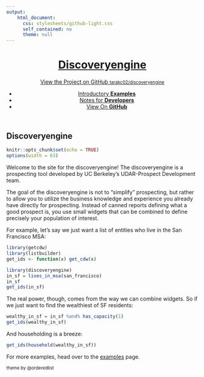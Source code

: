 ```yaml
---
output: 
    html_document:
      css: stylesheets/github-light.css
      self_contained: no
      theme: null
---
```

<div class="wrapper">
<header>
<a href="index.html"><h1>Discoveryengine</h1></a>
<p></p>
<p class="view"><a href="https://github.com/tarakc02/discoveryengine">View the Project on GitHub <small>tarakc02/discoveryengine</small></a></p>
<ul>
<li><a href="examples.html">Introductory <strong>Examples</strong></a></li>
<li><a href="developer-notes.html">Notes for <strong>Developers</strong></a></li>
<li><a href="https://github.com/tarakc02/discoveryengine">View On <strong>GitHub</strong></a></li>
</ul>
</header>
<section>
## Discoveryengine
```r
knitr::opts_chunk$set(echo = TRUE)
options(width = 63)
```
Welcome to the site for the discoveryengine! The discoveryengine is a prospecting tool developed by UC Berkeley's UDAR-Prospect Development team.

The goal of the discoveryengine is not to "simplify" prospecting, but rather to allow you to utilize the business knowledge and experience you already have directly for prospecting. Instead of canned reports defining what a good prospect is, you use small widgets that can be combined to define precisely your population of interest. 

For example, let's say we just want a list of entities who live in the San Francisco MSA:

```r
library(getcdw)
library(listbuilder)
get_ids <- function(x) get_cdw(x)
```

```r
library(discoveryengine)
in_sf = lives_in_msa(san_francisco)
in_sf
get_ids(in_sf)
```

The real power, though, comes from the way we can combine widgets. So if we just want to find the wealthiest of SF residents:

```r
wealthy_in_sf = in_sf %and% has_capacity(1)
get_ids(wealthy_in_sf)
```

And householding is a breeze:
```r
get_ids(household(wealthy_in_sf))
```
For more examples, head over to the [examples](examples.html) page.


</section>
<footer><small>theme by @orderedlist</small></footer>
</div>
<script src="javascripts/scale.fix.js"></script>
